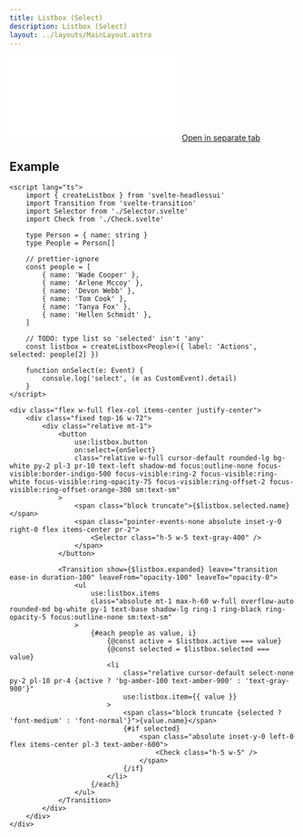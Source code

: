 ```yaml
---
title: Listbox (Select)
description: Listbox (Select)
layout: ../layouts/MainLayout.astro
---
```


<iframe class="w-full h-[378px] mt-8 mb-4 rounded-xl" src="/svelte-headlessui/example/listbox" frameborder="0" scrolling="no"></iframe>
<a href="/svelte-headlessui/example/listbox" target="_blank">
	Open in separate tab
</a>

## Example

```svelte
<script lang="ts">
	import { createListbox } from 'svelte-headlessui'
	import Transition from 'svelte-transition'
	import Selector from './Selector.svelte'
	import Check from './Check.svelte'

	type Person = { name: string }
	type People = Person[]

	// prettier-ignore
	const people = [
		{ name: 'Wade Cooper' },
		{ name: 'Arlene Mccoy' },
		{ name: 'Devon Webb' },
		{ name: 'Tom Cook' },
		{ name: 'Tanya Fox' },
		{ name: 'Hellen Schmidt' },
	]

	// TODO: type list so 'selected' isn't 'any'
	const listbox = createListbox<People>({ label: 'Actions', selected: people[2] })

	function onSelect(e: Event) {
		console.log('select', (e as CustomEvent).detail)
	}
</script>

<div class="flex w-full flex-col items-center justify-center">
	<div class="fixed top-16 w-72">
		<div class="relative mt-1">
			<button
				use:listbox.button
				on:select={onSelect}
				class="relative w-full cursor-default rounded-lg bg-white py-2 pl-3 pr-10 text-left shadow-md focus:outline-none focus-visible:border-indigo-500 focus-visible:ring-2 focus-visible:ring-white focus-visible:ring-opacity-75 focus-visible:ring-offset-2 focus-visible:ring-offset-orange-300 sm:text-sm"
			>
				<span class="block truncate">{$listbox.selected.name}</span>
				<span class="pointer-events-none absolute inset-y-0 right-0 flex items-center pr-2">
					<Selector class="h-5 w-5 text-gray-400" />
				</span>
			</button>

			<Transition show={$listbox.expanded} leave="transition ease-in duration-100" leaveFrom="opacity-100" leaveTo="opacity-0">
				<ul
					use:listbox.items
					class="absolute mt-1 max-h-60 w-full overflow-auto rounded-md bg-white py-1 text-base shadow-lg ring-1 ring-black ring-opacity-5 focus:outline-none sm:text-sm"
				>
					{#each people as value, i}
						{@const active = $listbox.active === value}
						{@const selected = $listbox.selected === value}
						<li
							class="relative cursor-default select-none py-2 pl-10 pr-4 {active ? 'bg-amber-100 text-amber-900' : 'text-gray-900'}"
							use:listbox.item={{ value }}
						>
							<span class="block truncate {selected ? 'font-medium' : 'font-normal'}">{value.name}</span>
							{#if selected}
								<span class="absolute inset-y-0 left-0 flex items-center pl-3 text-amber-600">
									<Check class="h-5 w-5" />
								</span>
							{/if}
						</li>
					{/each}
				</ul>
			</Transition>
		</div>
	</div>
</div>
```
